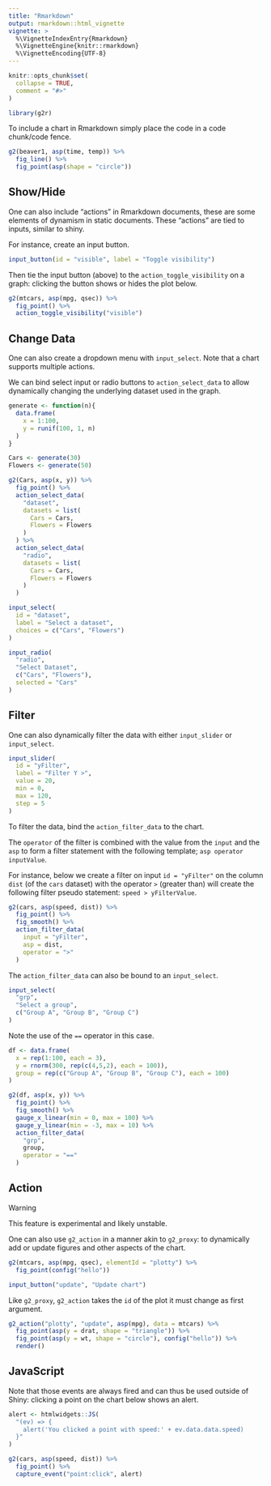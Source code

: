 ```yaml
---
title: "Rmarkdown"
output: rmarkdown::html_vignette
vignette: >
  %\VignetteIndexEntry{Rmarkdown}
  %\VignetteEngine{knitr::rmarkdown}
  %\VignetteEncoding{UTF-8}
---
```


```r
knitr::opts_chunk$set(
  collapse = TRUE,
  comment = "#>"
)

library(g2r)
```

To include a chart in Rmarkdown simply place the code in a code chunk/code fence.

```r
g2(beaver1, asp(time, temp)) %>% 
  fig_line() %>% 
  fig_point(asp(shape = "circle"))
```

## Show/Hide

One can also include "actions" in Rmarkdown documents, these are some elements of dynamism in static documents. These "actions" are tied to inputs, similar to shiny.

For instance, create an input button.

```r
input_button(id = "visible", label = "Toggle visibility")
```

Then tie the input button (above) to the `action_toggle_visibility` on a graph: clicking the button shows or hides the plot below.

```r
g2(mtcars, asp(mpg, qsec)) %>%
  fig_point() %>% 
  action_toggle_visibility("visible")
```

## Change Data

One can also create a dropdown menu with `input_select`. Note that a chart supports multiple actions.

We can bind select input or radio buttons to `action_select_data` to allow dynamically changing the underlying dataset used in the graph.

```r
generate <- function(n){
  data.frame(
    x = 1:100,
    y = runif(100, 1, n)
  )
}

Cars <- generate(30)
Flowers <- generate(50)

g2(Cars, asp(x, y)) %>%
  fig_point() %>% 
  action_select_data(
    "dataset", 
    datasets = list(
      Cars = Cars,
      Flowers = Flowers
    )
  ) %>% 
  action_select_data(
    "radio", 
    datasets = list(
      Cars = Cars,
      Flowers = Flowers
    )
  )
```

```r
input_select(
  id = "dataset", 
  label = "Select a dataset",
  choices = c("Cars", "Flowers")
)
```

```r
input_radio(
  "radio", 
  "Select Dataset", 
  c("Cars", "Flowers"), 
  selected = "Cars"
)
```

## Filter

One can also dynamically filter the data with either `input_slider` or `input_select`.

```r
input_slider(
  id = "yFilter", 
  label = "Filter Y >", 
  value = 20, 
  min = 0, 
  max = 120, 
  step = 5
)
```

To filter the data, bind the `action_filter_data` to the chart.

The `operator` of the filter is combined with the value from the `input` and the `asp` to form a filter statement with the following template; `asp operator inputValue`.

For instance, below we create a filter on input `id = "yFilter"` on the column `dist` (of the `cars` dataset) with the operator `>` (greater than) will create the following filter pseudo statement: `speed > yFilterValue`.

```r
g2(cars, asp(speed, dist)) %>% 
  fig_point() %>% 
  fig_smooth() %>% 
  action_filter_data(
    input = "yFilter",
    asp = dist,
    operator = ">"
  )
```

The `action_filter_data` can also be bound to an `input_select`.

```r
input_select(
  "grp", 
  "Select a group",
  c("Group A", "Group B", "Group C")
)
```

Note the use of the `==` operator in this case.

```r
df <- data.frame(
  x = rep(1:100, each = 3),
  y = rnorm(300, rep(c(4,5,2), each = 100)),
  group = rep(c("Group A", "Group B", "Group C"), each = 100)
)

g2(df, asp(x, y)) %>% 
  fig_point() %>% 
  fig_smooth() %>% 
  gauge_x_linear(min = 0, max = 100) %>%
  gauge_y_linear(min = -3, max = 10) %>%  
  action_filter_data(
    "grp",
    group,
    operator = "=="
  )
```

## Action

<div class="panel panel-warning">
<div class="panel-heading">Warning</div>
<div class="panel-body">
This feature is experimental and likely unstable.
</div>
</div>

One can also use `g2_action` in a manner akin to `g2_proxy`: to dynamically add or update figures and other aspects of the chart.

```r
g2(mtcars, asp(mpg, qsec), elementId = "plotty") %>% 
  fig_point(config("hello")) 
```

```r
input_button("update", "Update chart")
```

Like `g2_proxy`, `g2_action` takes the `id` of the plot it must change as first argument. 

```r
g2_action("plotty", "update", asp(mpg), data = mtcars) %>% 
  fig_point(asp(y = drat, shape = "triangle")) %>% 
  fig_point(asp(y = wt, shape = "circle"), config("hello")) %>% 
  render()
```

## JavaScript

Note that those events are always fired and can thus be used outside of Shiny: clicking a point on the chart below shows an alert.

```r
alert <- htmlwidgets::JS(
  "(ev) => {
    alert('You clicked a point with speed:' + ev.data.data.speed)
  }"
)

g2(cars, asp(speed, dist)) %>% 
  fig_point() %>% 
  capture_event("point:click", alert)
```
